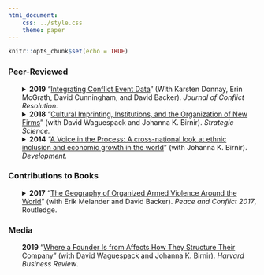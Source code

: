 ```yaml
---
html_document:
    css: ../style.css
    theme: paper 
---
```


```r
knitr::opts_chunk$set(echo = TRUE)
```

### Peer-Reviewed
<div style="margin-left: 2em;">

<details><summary>**2019** "<a href="https://doi.org/10.1177/0022002718777050" target="_blank">Integrating Conflict Event Data</a>" (With Karsten Donnay, Erin McGrath, David Cunningham, and David Backer). _Journal of Conflict Resolution._</summary><blockquote>The growing multitude of sophisticated event-level data collection enables novel analyses of conflict. Even when multiple event data sets are available, researchers tend to rely on only one. We instead advocate integrating information from multiple event data sets. The advantages include facilitating analysis of relationships between different types of conflict, providing more comprehensive empirical measurement, and evaluating the relative coverage and quality of data sets. Existing integration efforts have been performed manually, with significant limitations. Therefore, we introduce Matching Event Data by Location, Time and Type (MELTT) --- an automated, transparent, reproducible methodology for integrating event data sets. For the cases of Nigeria 2011, South Sudan 2015, and Libya 2014, we show that using MELTT to integrate data from four leading conflict event data sets (Uppsala Conflict Data Project–Georeferenced Event Data, Armed Conflict Location and Event Data, Social Conflict Analysis Database, and Global Terrorism Database) provides a more complete picture of conflict. We also apply multiple systems estimation to show that each of these data sets has substantial missingness in coverage.</blockquote></details>

<details><summary>**2018** "<a href="https://doi.org/10.1287/stsc.2018.0056" target="_blank">Cultural Imprinting, Institutions, and the Organization of New Firms</a>" (with David Waguespack and Johanna K. Birnir). _Strategic Science._</summary><blockquote>Do firm founders from nations with more predictable and transparent institutions allocate more autonomy to their employees? A cultural imprinting view suggests that institutions inculcate beliefs that operate beyond the environment in which those beliefs originate. We leverage data from a multiplayer online role-playing game, EVE Online, a setting where individuals can establish and run their own corporations. EVE players come from around the world, but all face the same institutional environment within the game. This setting allows us to disentangle, for the first time, cultural norms from the myriad other local factors that will influence organizational design choices across nations. Our main finding is that founders residing in nations with more predictable and transparent real world institutions delegate more authority within the virtual firms they create.</blockquote></details>


<details><summary>**2014** "<a href="https://link.springer.com/article/10.1057/dev.2014.39" target="_blank">A Voice in the Process: A cross-national look at ethnic inclusion and economic growth in the world</a>" (with Johanna K. Birnir). _Development._</summary><blockquote>Does greater ethnic inclusion into the executive have a positive effect on a country’s economic development? We posit that by allowing for greater diversity in a state’s decision-making process, ethnic populations find their preferences represented and thus are more likely to support enacted policies; at the same time the quality of the policy increases as a greater variety of perspectives are introduced. Utilizing the new AMAR (All-Minorities at Risk) data to capture ethnic diversity, this article offers a preliminary description, suggesting that higher levels of inclusion positively correlate with indicators of economic growth.</blockquote></details>

</div>

### Contributions to Books

<div style="margin-left: 2em;">

<details><summary>**2017** "<a href="https://www.taylorfrancis.com/books/e/9781351211666/chapters/10.4324/9781351211666-4" target="_blank">The Geography of Organized Armed Violence Around the World</a>" (with Erik Melander and David Backer). _Peace and Conflict 2017_, Routledge.</summary><blockquote>This chapter offers insight into the utility of the latest release of Uppsala Conflict Data Program's Georeferenced Event Dataset (UCDP-GED). The UCDP has an established record of compiling and disseminating an array of widely used data resources. The field of conflict studies, and the data that contributing scholars collect, have progressively moved toward greater specificity along several dimensions. UCDP-GED records the category of violence, the actors involved, the location and associated coordinates, and the timing of each event, as well as other characteristics. UCDP has been the source of the most widely used data in academic research on violence committed by organized armed actors. In particular, UCDP-GED provides a means for analyses to test micro-level theories. UCDP-GED has paved the way for methodological advances with a major bearing on substantive contributions to the literature.</blockquote></details>

</div>

### Media

<div style="margin-left: 2em;">

**2019** "<a href="https://hbr.org/2019/09/research-where-a-founder-is-from-affects-how-they-structure-their-company" target="_blank">Where a Founder Is from Affects How They Structure Their Company</a>" (with David Waguespack and Johanna K. Birnir). _Harvard Business Review_. 

</div>
